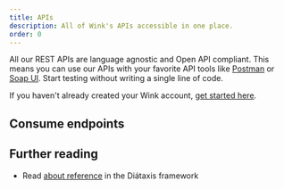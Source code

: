 ```yaml
---
title: APIs
description: All of Wink's APIs accessible in one place.
order: 0
---
```



All our REST APIs are language agnostic and Open API compliant. This means you can use our APIs with your favorite API tools like [Postman](https://www.postman.com) or [Soap UI](https://www.soapui.org). Start testing without writing a single line of code.

If you haven't already created your Wink account, [get started here](/getting-started/create-account).

<LinkCard
  title="Ping"
  description="The Ping API is a quick test endpoint to verify that your credentials work."
  href="https://docs.wink.travel/ping/"
  target="_blank"
/>

<LinkCard
  title="Notifications"
  description="The Notifications API is a way for us to stay in touch with your user, property or affiliate account."
  href="/apis/notifications/"
/>

<LinkCard
  title="User Settings"
  description="The User Settings API exposes endpoints to allow 3rd party integrators to communicate with Wink."
  href="https://docs.wink.travel/user-settings/"
  target="_blank"
/>

## Consume endpoints

## Further reading

- Read [about reference](https://diataxis.fr/reference/) in the Diátaxis framework

